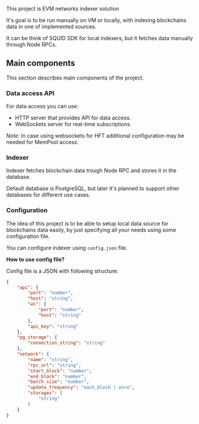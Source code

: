 This project is EVM networks indexer solution

It's goal is to be run manually on VM or locally, with indexing blockchains data in one of implemented sources.

It can be think of SQUID SDK for local indexers, but it fetches data manually through Node RPCs.


## Main components

This section describes main components of the project.

### Data access API

For data access you can use:
* HTTP server that provides API for data access.
* WebSockets server for real-time subscriptions.

*Note:* In case using websockets for HFT additional configuration may be needed for MemPool access.

### Indexer

Indexer fetches blockchain data trough Node RPC and stores it in the database.

Default database is PostgreSQL, but later it's planned to support other databases for different use cases.

### Configuration

The idea of this project is to be able to setup local data source for blockchains data easily, by just
specifying all your needs using some configuration file.

You can configure indexer using `config.json` file.

**How to use config file?**

Config file is a JSON with following structure:

```json
{
    "api": {
        "port": "number",
        "host": "string",
        "ws": {
            "port": "number", 
            "host": "string"
        },
        "api_key": "string"
    },
    "pg_storage": {
        "connection_string": "string"
    },
    "network": {
        "name": "string",
        "rpc_url": "string",
        "start_block": "number",
        "end_block": "number", 
        "batch_size": "number",
        "update_frequency": "each_block | once",
        "storages": [
            "string"
        ]
    }
}
```